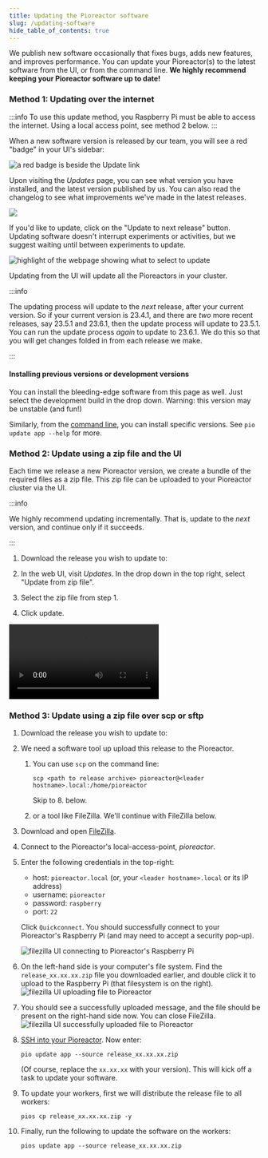 ```yaml
---
title: Updating the Pioreactor software
slug: /updating-software
hide_table_of_contents: true
---
```




We publish new software occasionally that fixes bugs, adds new features, and improves performance. You can update your Pioreactor(s) to the latest software from the UI, or from the command line. **We highly recommend keeping your Pioreactor software up to date!**


### Method 1: Updating over the internet

:::info
To use this update method, you Raspberry Pi must be able to access the internet. Using a local access point, see method 2 below.
:::

When a new software version is released by our team, you will see a red "badge" in your UI's sidebar:

![a red badge is beside the Update link](/img/user-guide/badge.png)

Upon visiting the _Updates_ page, you can see what version you have installed, and the latest version published by us. You can also read the changelog to see what improvements we've made in the latest releases.

![](/img/user-guide/version_installed_vs_latest.png)


If you'd like to update, click on the "Update to next release" button. Updating software doesn't interrupt experiments or activities, but we suggest waiting until between experiments to update.

![highlight of the webpage showing what to select to update](/img/user-guide/click_update.png)

Updating from the UI will update all the Pioreactors in your cluster.

:::info

The updating process will update to the _next_ release, after your current version. So if your current version is 23.4.1, and there are _two_ more recent releases, say 23.5.1 and 23.6.1, then the update process will update to 23.5.1. You can run the update process _again_ to update to 23.6.1. We do this so that you will get changes folded in from each release we make.

:::

#### Installing previous versions or development versions

You can install the bleeding-edge software from this page as well. Just select the development build in the drop down. Warning: this version may be unstable (and fun!)

Similarly, from the [command line](https://docs.pioreactor.com/user-guide/accessing-raspberry-pi), you can install specific versions. See `pio update app --help` for more.



### Method 2: Update using a zip file and the UI


Each time we release a new Pioreactor version, we create a bundle of the required files as a zip file. This zip file can be uploaded to your Pioreactor cluster via the UI.

:::info

We highly recommend updating incrementally. That is, update to the _next_ version, and continue only if it succeeds.

:::

1. Download the release you wish to update to: <ButtonDownloadVersionedReleaseZip/>

2. In the web UI, visit _Updates_. In the drop down in the top right, select "Update from zip file".

3. Select the zip file from step 1.

4. Click update.

<div class="responsive-video">
    <video controls>
        <source src="/vid/update_software_zip.mp4" type="video/mp4" />
        Your browser does not support the video tag.
    </video>
</div>


### Method 3: Update using a zip file over scp or sftp


1. Download the release you wish to update to: <ButtonDownloadVersionedReleaseZip/>

2. We need a software tool up upload this release to the Pioreactor.

   1. You can use `scp` on the command line:
      ```
      scp <path to release archive> pioreactor@<leader hostname>.local:/home/pioreactor
      ```
      Skip to 8. below.

   2. or a tool like FileZilla. We'll continue with FileZilla below.

2. Download and open [FileZilla](https://filezilla-project.org/download.php?type=client).
3. Connect to the Pioreactor's local-access-point, _pioreactor_.
3. Enter the following credentials in the top-right:

   - host: `pioreactor.local` (or, your `<leader hostname>.local` or its IP address)
   - username: `pioreactor`
   - password: `raspberry`
   - port: `22`

   Click `Quickconnect`. You should successfully connect to your Pioreactor's Raspberry Pi (and may need to accept a security pop-up).

   ![filezilla UI connecting to Pioreactor's Raspberry Pi](/img/user-guide/connect_via_filezilla.png)

5. On the left-hand side is your computer's file system. Find the `release_xx.xx.xx.zip` file you downloaded earlier, and double click it to upload to the Raspberry Pi (that filesystem is on the right).
   ![filezilla UI uploading file to Pioreactor](/img/user-guide/upload_file_via_filezilla.png)
6. You should see a successfully uploaded message, and the file should be present on the right-hand side now. You can close FileZilla.
  ![filezilla UI successfully uploaded file to Pioreactor](/img/user-guide/successuful_upload.png)
7. [SSH into your Pioreactor](/user-guide/accessing-raspberry-pi). Now enter:
   ```
   pio update app --source release_xx.xx.xx.zip
   ```
   (Of course, replace the `xx.xx.xx` with your version). This will kick off a task to update your software.

8. To update your workers, first we will distribute the release file to all workers:
   ```
   pios cp release_xx.xx.xx.zip -y
   ```

9. Finally, run the following to update the software on the workers:
   ```
   pios update app --source release_xx.xx.xx.zip
   ```


